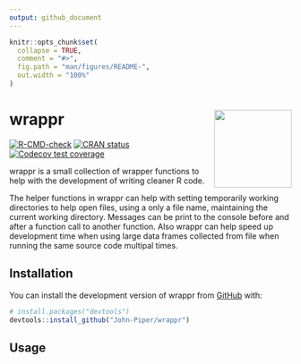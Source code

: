 ```yaml
---
output: github_document
---
```


<!-- README.md is generated from README.Rmd. Please edit that file -->

```r
knitr::opts_chunk$set(
  collapse = TRUE,
  comment = "#>",
  fig.path = "man/figures/README-",
  out.width = "100%"
)
```

# wrappr <img src='man/figures/logo.png' align="right" height="138.5" /></a>

<!-- badges: start -->
[![R-CMD-check](https://github.com/John-Piper/wrappr/workflows/R-CMD-check/badge.svg)](https://github.com/John-Piper/wrappr/actions)
[![CRAN status](https://www.r-pkg.org/badges/version/wrappr)](https://CRAN.R-project.org/package=wrappr)
[![Codecov test coverage](https://codecov.io/gh/John-Piper/wrappr/branch/main/graph/badge.svg)](https://app.codecov.io/gh/John-Piper/wrappr?branch=main)

<!-- badges: end -->

wrappr is a small collection of wrapper functions to help with the development of writing cleaner R code.

The helper functions in wrappr can help with setting temporarily working directories to help open files, using a only a file name, maintaining the current working directory.  Messages can be print to the console before and after a function call to another function.  Also wrappr can help speed up development time when using large data frames collected from file when running the same source code multipal times.


## Installation

You can install the development version of wrappr from [GitHub](https://github.com/) with:

``` r
# install.packages("devtools")
devtools::install_github("John-Piper/wrappr")
```

## Usage

